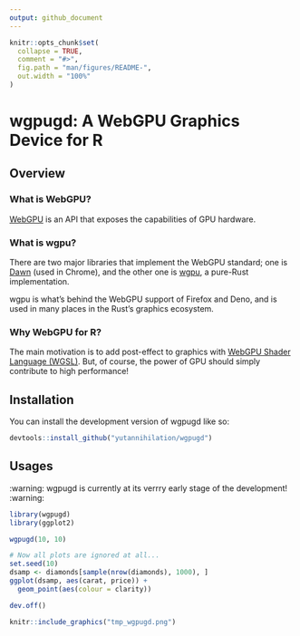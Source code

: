 ```yaml
---
output: github_document
---
```


<!-- README.md is generated from README.Rmd. Please edit that file -->

```r
knitr::opts_chunk$set(
  collapse = TRUE,
  comment = "#>",
  fig.path = "man/figures/README-",
  out.width = "100%"
)
```

# wgpugd: A WebGPU Graphics Device for R

<!-- badges: start -->
<!-- badges: end -->

## Overview

### What is WebGPU?

[WebGPU](https://www.w3.org/TR/webgpu/) is an API that exposes the capabilities of GPU hardware.

### What is wgpu?

There are two major libraries that implement the WebGPU standard; one is [Dawn](https://dawn.googlesource.com/dawn) (used in Chrome),
and the other one is [wgpu](https://wgpu.rs/), a pure-Rust implementation.

wgpu is what's behind the WebGPU support of Firefox and Deno, and is used in many
places in the Rust's graphics ecosystem.

### Why WebGPU for R?

The main motivation is to add post-effect to graphics with [WebGPU Shader Language (WGSL)](https://www.w3.org/TR/WGSL/>).
But, of course, the power of GPU should simply contribute to high performance!

## Installation

You can install the development version of wgpugd like so:

``` r
devtools::install_github("yutannihilation/wgpugd")
```

## Usages

:warning: wgpugd is currently at its verrry early stage of the development! :warning:

```r
library(wgpugd)
library(ggplot2)

wgpugd(10, 10)

# Now all plots are ignored at all...
set.seed(10)
dsamp <- diamonds[sample(nrow(diamonds), 1000), ]
ggplot(dsamp, aes(carat, price)) +
  geom_point(aes(colour = clarity))

dev.off()

knitr::include_graphics("tmp_wgpugd.png")
```
